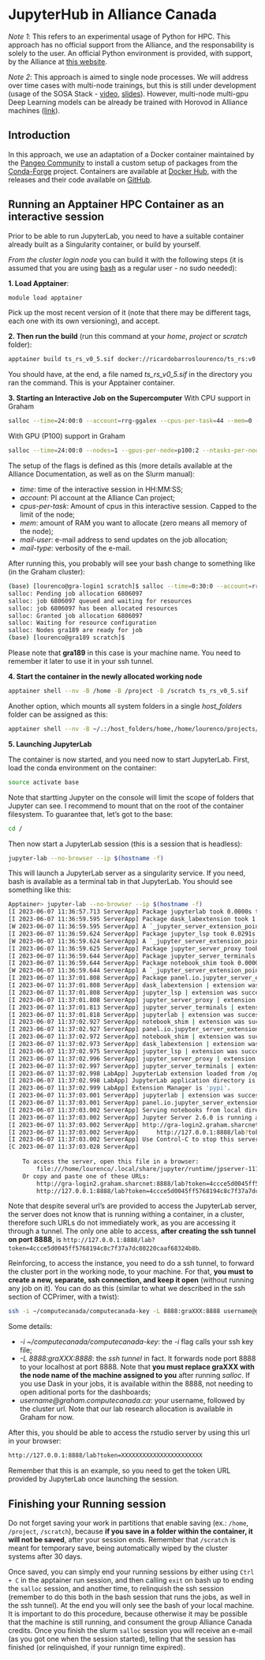 # JupyterHub in Alliance Canada
*Note 1*: This refers to an experimental usage of Python for HPC. This approach 
has no official support from the Alliance, and the responsability is solely to 
the user. An official Python environment is provided, with support, by the Alliance at
[this website](https://docs.alliancecan.ca/wiki/Python).

*Note 2*: This approach is aimed to single node processes. We will address over time cases with multi-node trainings, but this is still under development (usage of the SOSA Stack - [video](https://youtu.be/2SbpEiOM5JE), [slides](https://zenodo.org/record/7857369)). However, multi-node multi-gpu Deep Learning models can be already be trained with Horovod in Alliance machines ([link](https://docs.alliancecan.ca/wiki/TensorFlow/en#Horovod)).

## Introduction
In this approach, we use an adaptation of a Docker container maintained by the [Pangeo Community](https://pangeo.io) to install a custom setup of packages from the [Conda-Forge](https://conda-forge.org) project. Containers are available at [Docker Hub](https://hub.docker.com/repository/docker/ricardobarroslourenco/ts_rs/general), with the releases and their code available on [GitHub](https://github.com/ricardobarroslourenco/rs_images).

## Running an Apptainer HPC Container as an interactive session
Prior to be able to run JupyterLab, you need to have a suitable container already built
as a Singularity container, or build by yourself. 

_From the cluster login node_ you can build it with the following steps (it is assumed that you are using [bash](https://en.wikipedia.org/wiki/Bash_(Unix_shell)) as a regular user - no sudo needed):

**1. Load Apptainer**:
```bash
module load apptainer
```

Pick up the most recent version of it (note that there may be different tags, each one with its own versioning), and accept.

**2. Then run the build** (run this command at your _home_, _project_ or _scratch_ folder):
```bash
apptainer build ts_rs_v0_5.sif docker://ricardobarroslourenco/ts_rs:v0.5
```

You should have, at the end, a file named _ts_rs_v0_5.sif_ in the 
directory you ran the command. This is your Apptainer container.

**3. Starting an Interactive Job on the Supercomputer**
With CPU support in Graham
```bash
salloc --time=24:00:0 --account=rrg-ggalex --cpus-per-task=44 --mem=0 --mail-user=macid@mcmaster.ca --mail-type=ALL
```

With GPU (P100) support in Graham
```bash
salloc --time=24:00:0 --nodes=1 --gpus-per-node=p100:2 --ntasks-per-node=32 --mem=0 --account=rrg-ggalex --mail-user=macid@mcmaster.ca --mail-type=ALL
```

The setup of the flags is defined as this (more details available at the Alliance Documentation, as well as on the Slurm manual):

 - *time*: time of the interactive session in HH:MM:SS;
 - *account*: PI account at the Alliance Can project;
 - *cpus-per-task*: Amount of cpus in this interactive session. Capped to the limit of the node;
 - *mem*: amount of RAM you want to allocate (zero means all memory of the node);
 - *mail-user*: e-mail address to send updates on the job allocation;
  - *mail-type*: verbosity of the e-mail.
  
After running this, you probably will see your bash change to something like (in the Graham cluster):

```bash
(base) [lourenco@gra-login1 scratch]$ salloc --time=0:30:0 --account=rrg-ggalex --cpus-per-task=8 --mem=0 --mail-user=barroslr@mcmaster.ca --mail-type=ALL
salloc: Pending job allocation 6806097
salloc: job 6806097 queued and waiting for resources
salloc: job 6806097 has been allocated resources
salloc: Granted job allocation 6806097
salloc: Waiting for resource configuration
salloc: Nodes gra189 are ready for job
(base) [lourenco@gra189 scratch]$
```

Please note that **gra189** in this case is your machine name. You need to remember it later to use it in your ssh tunnel.

**4. Start the container in the newly allocated working node**
```bash
apptainer shell --nv -B /home -B /project -B /scratch ts_rs_v0_5.sif
```

Another option, which mounts all system folders in a single _host_folders_ folder can be assigned as this:
```bash
apptainer shell --nv -B ~/.:/host_folders/home,/home/lourenco/projects/rrg-ggalex/lourenco:/host_folders/projects_ricardo,/home/lourenco/scratch:/host_folders/scratch ts_rs_v0_5.sif
```

**5. Launching JupyterLab**

The container is now started, and you need now to start JupyterLab. First, load the conda environment on the container:

```bash
source activate base
```

Note that startting Jupyter on the console will limit the scope of folders that Jupyter can see. I recommend to mount that on the root of the container filesystem. To guarantee that, let's got to the base:
```bash
cd /
```

Then now start a JupyterLab session (this is a session that is headless):

```bash
jupyter-lab --no-browser --ip $(hostname -f)
```

This will launch a JupyterLab server as a singularity service. If you need, bash is 
available as a terminal tab in that JupyterLab. You should see something like this:

```bash
Apptainer> jupyter-lab --no-browser --ip $(hostname -f)
[I 2023-06-07 11:36:57.713 ServerApp] Package jupyterlab took 0.0000s to import
[I 2023-06-07 11:36:59.595 ServerApp] Package dask_labextension took 1.8814s to import
[W 2023-06-07 11:36:59.595 ServerApp] A `_jupyter_server_extension_points` function was not found in dask_labextension. Instead, a `_jupyter_server_extension_paths` function was found and will be used for now. This function name will be deprecated in future releases of Jupyter Server.
[I 2023-06-07 11:36:59.624 ServerApp] Package jupyter_lsp took 0.0291s to import
[W 2023-06-07 11:36:59.624 ServerApp] A `_jupyter_server_extension_points` function was not found in jupyter_lsp. Instead, a `_jupyter_server_extension_paths` function was found and will be used for now. This function name will be deprecated in future releases of Jupyter Server.
[I 2023-06-07 11:36:59.625 ServerApp] Package jupyter_server_proxy took 0.0000s to import
[I 2023-06-07 11:36:59.644 ServerApp] Package jupyter_server_terminals took 0.0188s to import
[I 2023-06-07 11:36:59.644 ServerApp] Package notebook_shim took 0.0000s to import
[W 2023-06-07 11:36:59.644 ServerApp] A `_jupyter_server_extension_points` function was not found in notebook_shim. Instead, a `_jupyter_server_extension_paths` function was found and will be used for now. This function name will be deprecated in future releases of Jupyter Server.
[I 2023-06-07 11:37:01.808 ServerApp] Package panel.io.jupyter_server_extension took 2.1617s to import
[I 2023-06-07 11:37:01.808 ServerApp] dask_labextension | extension was successfully linked.
[I 2023-06-07 11:37:01.808 ServerApp] jupyter_lsp | extension was successfully linked.
[I 2023-06-07 11:37:01.808 ServerApp] jupyter_server_proxy | extension was successfully linked.
[I 2023-06-07 11:37:01.813 ServerApp] jupyter_server_terminals | extension was successfully linked.
[I 2023-06-07 11:37:01.818 ServerApp] jupyterlab | extension was successfully linked.
[I 2023-06-07 11:37:02.927 ServerApp] notebook_shim | extension was successfully linked.
[I 2023-06-07 11:37:02.927 ServerApp] panel.io.jupyter_server_extension | extension was successfully linked.
[I 2023-06-07 11:37:02.972 ServerApp] notebook_shim | extension was successfully loaded.
[I 2023-06-07 11:37:02.973 ServerApp] dask_labextension | extension was successfully loaded.
[I 2023-06-07 11:37:02.975 ServerApp] jupyter_lsp | extension was successfully loaded.
[I 2023-06-07 11:37:02.996 ServerApp] jupyter_server_proxy | extension was successfully loaded.
[I 2023-06-07 11:37:02.997 ServerApp] jupyter_server_terminals | extension was successfully loaded.
[I 2023-06-07 11:37:02.998 LabApp] JupyterLab extension loaded from /opt/conda/lib/python3.11/site-packages/jupyterlab
[I 2023-06-07 11:37:02.998 LabApp] JupyterLab application directory is /opt/conda/share/jupyter/lab
[I 2023-06-07 11:37:02.999 LabApp] Extension Manager is 'pypi'.
[I 2023-06-07 11:37:03.001 ServerApp] jupyterlab | extension was successfully loaded.
[I 2023-06-07 11:37:03.001 ServerApp] panel.io.jupyter_server_extension | extension was successfully loaded.
[I 2023-06-07 11:37:03.002 ServerApp] Serving notebooks from local directory: /scratch/lourenco
[I 2023-06-07 11:37:03.002 ServerApp] Jupyter Server 2.6.0 is running at:
[I 2023-06-07 11:37:03.002 ServerApp] http://gra-login2.graham.sharcnet:8888/lab?token=4ccce5d0045ff5768194c8c7f37a7dc80220caaf68324b8b
[I 2023-06-07 11:37:03.002 ServerApp]     http://127.0.0.1:8888/lab?token=4ccce5d0045ff5768194c8c7f37a7dc80220caaf68324b8b
[I 2023-06-07 11:37:03.002 ServerApp] Use Control-C to stop this server and shut down all kernels (twice to skip confirmation).
[C 2023-06-07 11:37:03.028 ServerApp] 
    
    To access the server, open this file in a browser:
        file:///home/lourenco/.local/share/jupyter/runtime/jpserver-11176-open.html
    Or copy and paste one of these URLs:
        http://gra-login2.graham.sharcnet:8888/lab?token=4ccce5d0045ff5768194c8c7f37a7dc80220caaf68324b8b
        http://127.0.0.1:8888/lab?token=4ccce5d0045ff5768194c8c7f37a7dc80220caaf68324b8b
```

Note that despite several url's are provided to access the JupyterLab server, the server does not know that is running withing a container, in a cluster, therefore such URLs do not immediately work, as you are accessing it through a tunnel. The only one able to access, **after creating the ssh tunnel on port 8888**, is `http://127.0.0.1:8888/lab?token=4ccce5d0045ff5768194c8c7f37a7dc80220caaf68324b8b`.

Reinforcing, to access the instance, you need 
to do a ssh tunnel, to forward the cluster port in the working node, to your machine. For that, **you must to create a new, separate, ssh connection, and keep it open** (without 
running any job on it). You can do as this (similar to what we described in the ssh section of CCPrimer, with a twist):

```bash
ssh -i ~/computecanada/computecanada-key -L 8888:graXXX:8888 username@graham.computecanada.ca
```

Some details:

  - *-i ~/computecanada/computecanada-key*: the *-i* flag calls your ssh key file;
  - *-L 8888:graXXX:8888*: the *ssh tunnel* in fact. It forwards node port 8888 to your localhost at port 8888. Note that **you must replace graXXX with the node name of the machine assigned to you** after running *salloc*. If you use Dask in your jobs, it is available within the 8888, not needing to open aditional ports for the dashboards;
  - *username@graham.computecanada.ca*: your username, followed by the cluster url. Note that our lab research allocation is available in Graham for now.
  
After this, you should be able to access the rstudio server by using this url 
in your browser:

```bash
http://127.0.0.1:8888/lab?token=XXXXXXXXXXXXXXXXXXXXXXX
```

Remember that this is an example, so you need to get the token URL provided by JupyterLab once launching the session.

## Finishing your Running session

Do not forget saving your work in partitions that enable saving (ex.: `/home`, `/project`, `/scratch`), because **if you save in a folder within the container, it will not be saved**, after your session ends. Remember that `/scratch` is meant for temporary save, being automatically wiped by the cluster systems after 30 days.

Once saved, you can simply end your running sessions by either using `Ctrl + C` in the apptainer run session, and then calling `exit` on bash up to ending the `salloc` session, and another time, to relinquish the ssh session (remember to do this both in the bash session that runs the jobs, as well in the ssh tunnel). At the end you will only see the bash of your local machine. It is important to do this procedure, because otherwise it may be possible that the machine is still running, and consument the group Alliance Canada credits. Once you finish the slurm `salloc` session you will receive an e-mail (as you got one when the session started), telling that the session has finished (or relinquished, if your runnign time expired).
